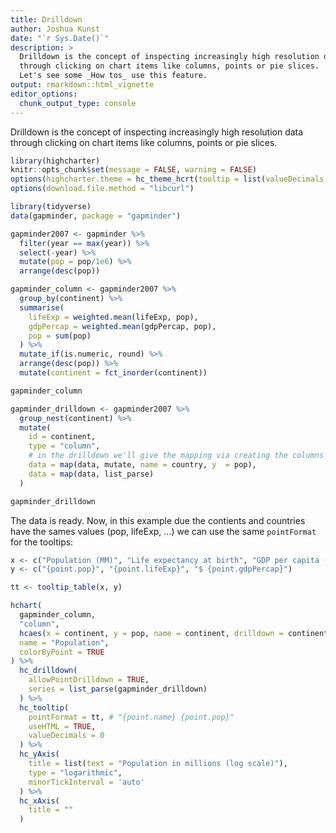 ```yaml
---
title: Drilldown
author: Joshua Kunst
date: "`r Sys.Date()`"
description: >
  Drilldown is the concept of inspecting increasingly high resolution data
  through clicking on chart items like columns, points or pie slices. 
  Let's see some _How tos_ use this feature.
output: rmarkdown::html_vignette
editor_options: 
  chunk_output_type: console
---
```


<script>
$(document).ready(function(){ 
  el = $(".page-header > h1")
  icon = "arrow-down"
  text = el.text()
  text_new = "<span class=\"fa fa-" + icon  + "\"></span> " + text
  el.html(text_new) 
}) ;
</script>

Drilldown is the concept of inspecting increasingly high resolution data
through clicking on chart items like columns, points or pie slices.

```r
library(highcharter)
knitr::opts_chunk$set(message = FALSE, warning = FALSE)
options(highcharter.theme = hc_theme_hcrt(tooltip = list(valueDecimals = 2)))
options(download.file.method = "libcurl")
```


```r
library(tidyverse)
data(gapminder, package = "gapminder")

gapminder2007 <- gapminder %>% 
  filter(year == max(year)) %>% 
  select(-year) %>% 
  mutate(pop = pop/1e6) %>% 
  arrange(desc(pop))

gapminder_column <- gapminder2007 %>%
  group_by(continent) %>% 
  summarise(
    lifeExp = weighted.mean(lifeExp, pop),
    gdpPercap = weighted.mean(gdpPercap, pop),
    pop = sum(pop)
  ) %>% 
  mutate_if(is.numeric, round) %>% 
  arrange(desc(pop)) %>% 
  mutate(continent = fct_inorder(continent))

gapminder_column

gapminder_drilldown <- gapminder2007 %>% 
  group_nest(continent) %>% 
  mutate(
    id = continent,
    type = "column",
    # in the drilldown we'll give the mapping via creating the columns
    data = map(data, mutate, name = country, y  = pop),
    data = map(data, list_parse)
  )

gapminder_drilldown
```

The data is ready. Now, in this example due the contients and countries have
the sames values (pop, lifeExp, ...) we can use the same `pointFormat` for 
the tooltips:


```r
x <- c("Population (MM)", "Life expectancy at birth", "GDP per capita (US$)")
y <- c("{point.pop}", "{point.lifeExp}", "$ {point.gdpPercap}")

tt <- tooltip_table(x, y)

hchart(
  gapminder_column,
  "column",
  hcaes(x = continent, y = pop, name = continent, drilldown = continent),
  name = "Population",
  colorByPoint = TRUE
) %>% 
  hc_drilldown(
    allowPointDrilldown = TRUE,
    series = list_parse(gapminder_drilldown)
  ) %>% 
  hc_tooltip(
    pointFormat = tt, # "{point.name} {point.pop}"
    useHTML = TRUE,
    valueDecimals = 0
  ) %>% 
  hc_yAxis(
    title = list(text = "Population in millions (log scale)"),
    type = "logarithmic",
    minorTickInterval = 'auto'
  ) %>% 
  hc_xAxis(
    title = ""
  )
```
